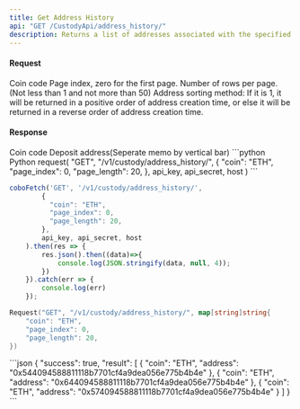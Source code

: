 ```yaml
---
title: Get Address History
api: "GET /CustodyApi/address_history/"
description: Returns a list of addresses associated with the specified coin and custody wallet.
---
```


#### Request
<ParamField body="coin" type="String" required>Coin code</ParamField>
<ParamField body="page_index" type="Int">Page index, zero for the first page.  </ParamField>
<ParamField body="page_length" type="Int">Number of rows per page. (Not less than 1 and not more than 50)</ParamField>
<ParamField body="sort_flag" type="Int">Address sorting method: If it is 1, it will be returned in a positive order of address creation time, or else it will be returned in a reverse order of address creation time. </ParamField>


#### Response
<ResponseField name="coin" type="String" required>
 Coin code
</ResponseField>
<ResponseField name="address" type="String" required>
Deposit address(Seperate memo by vertical bar)
</ResponseField>


<RequestExample>
```python Python
request(
  "GET",
  "/v1/custody/address_history/",
  {
    "coin": "ETH",
    "page_index": 0,
    "page_length": 20,
  },
  api_key, api_secret, host
)
```

```javascript Javascript
coboFetch('GET', '/v1/custody/address_history/',
        {
          "coin": "ETH",
          "page_index": 0,
          "page_length": 20,
        },
        api_key, api_secret, host
    ).then(res => {
        res.json().then((data)=>{
            console.log(JSON.stringify(data, null, 4));
        })
    }).catch(err => {
        console.log(err)
    });
```

```go Go
Request("GET", "/v1/custody/address_history/", map[string]string{
    "coin": "ETH",
    "page_index": 0,
    "page_length": 20,
})
```
</RequestExample>


<ResponseExample>
```json
{
  "success": true,
  "result": [
    {
      "coin": "ETH",
      "address": "0x544094588811118b7701cf4a9dea056e775b4b4e"
    },
    {
      "coin": "ETH",
      "address": "0x644094588811118b7701cf4a9dea056e775b4b4e"
    },
    {
      "coin": "ETH",
      "address": "0x574094588811118b7701cf4a9dea056e775b4b4e"
    }
  ]
}
```
</ResponseExample>
